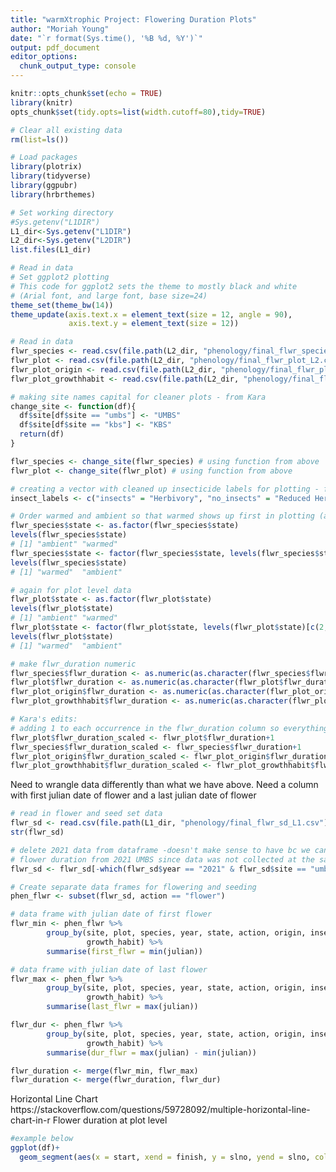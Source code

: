 ```yaml
---
title: "warmXtrophic Project: Flowering Duration Plots"
author: "Moriah Young"
date: "`r format(Sys.time(), '%B %d, %Y')`"
output: pdf_document
editor_options: 
  chunk_output_type: console
---
```


```r
knitr::opts_chunk$set(echo = TRUE)
library(knitr)
opts_chunk$set(tidy.opts=list(width.cutoff=80),tidy=TRUE)
```

```r
# Clear all existing data
rm(list=ls())

# Load packages
library(plotrix)
library(tidyverse)
library(ggpubr)
library(hrbrthemes)

# Set working directory
#Sys.getenv("L1DIR")
L1_dir<-Sys.getenv("L1DIR")
L2_dir<-Sys.getenv("L2DIR")
list.files(L1_dir)

# Read in data
# Set ggplot2 plotting
# This code for ggplot2 sets the theme to mostly black and white 
# (Arial font, and large font, base size=24)
theme_set(theme_bw(14))
theme_update(axis.text.x = element_text(size = 12, angle = 90),
             axis.text.y = element_text(size = 12))

# Read in data
flwr_species <- read.csv(file.path(L2_dir, "phenology/final_flwr_species_L2.csv")) # species level data
flwr_plot <- read.csv(file.path(L2_dir, "phenology/final_flwr_plot_L2.csv")) # plot level data
flwr_plot_origin <- read.csv(file.path(L2_dir, "phenology/final_flwr_plot_origin_L2.csv")) # plot level data for origin
flwr_plot_growthhabit <- read.csv(file.path(L2_dir, "phenology/final_flwr_plot_growthhabit_L2.csv")) # plot level data for growth habit

# making site names capital for cleaner plots - from Kara
change_site <- function(df){
  df$site[df$site == "umbs"] <- "UMBS"
  df$site[df$site == "kbs"] <- "KBS"
  return(df)
}

flwr_species <- change_site(flwr_species) # using function from above
flwr_plot <- change_site(flwr_plot) # using function from above

# creating a vector with cleaned up insecticide labels for plotting - from Kara
insect_labels <- c("insects" = "Herbivory", "no_insects" = "Reduced Herbivory")

# Order warmed and ambient so that warmed shows up first in plotting (and is default is red = warmed; blue = ambient). First make it a factor
flwr_species$state <- as.factor(flwr_species$state)
levels(flwr_species$state)
# [1] "ambient" "warmed" 
flwr_species$state <- factor(flwr_species$state, levels(flwr_species$state)[c(2,1)])
levels(flwr_species$state)
# [1] "warmed"  "ambient"

# again for plot level data
flwr_plot$state <- as.factor(flwr_plot$state)
levels(flwr_plot$state)
# [1] "ambient" "warmed" 
flwr_plot$state <- factor(flwr_plot$state, levels(flwr_plot$state)[c(2,1)])
levels(flwr_plot$state)
# [1] "warmed"  "ambient"

# make flwr_duration numeric
flwr_species$flwr_duration <- as.numeric(as.character(flwr_species$flwr_duration))
flwr_plot$flwr_duration <- as.numeric(as.character(flwr_plot$flwr_duration))
flwr_plot_origin$flwr_duration <- as.numeric(as.character(flwr_plot_origin$flwr_duration))
flwr_plot_growthhabit$flwr_duration <- as.numeric(as.character(flwr_plot_growthhabit$flwr_duration))

# Kara's edits:
# adding 1 to each occurrence in the flwr_duration column so everything is scaled up the same & removes 0's
flwr_plot$flwr_duration_scaled <- flwr_plot$flwr_duration+1
flwr_species$flwr_duration_scaled <- flwr_species$flwr_duration+1
flwr_plot_origin$flwr_duration_scaled <- flwr_plot_origin$flwr_duration+1
flwr_plot_growthhabit$flwr_duration_scaled <- flwr_plot_growthhabit$flwr_duration+1

```

Need to wrangle data differently than what we have above. Need a column with first julian date of flower and 
a last julian date of flower
```r
# read in flower and seed set data
flwr_sd <- read.csv(file.path(L1_dir, "phenology/final_flwr_sd_L1.csv"))
str(flwr_sd)

# delete 2021 data from dataframe -doesn't make sense to have bc we can't get min flower/sd, median flower, or 
# flower duration from 2021 UMBS since data was not collected at the same frequency as previous years
flwr_sd <- flwr_sd[-which(flwr_sd$year == "2021" & flwr_sd$site == "umbs"),]

# Create separate data frames for flowering and seeding
phen_flwr <- subset(flwr_sd, action == "flower")

# data frame with julian date of first flower
flwr_min <- phen_flwr %>% 
        group_by(site, plot, species, year, state, action, origin, insecticide, treatment_key, year_factor,
                 growth_habit) %>%
        summarise(first_flwr = min(julian))

# data frame with julian date of last flower
flwr_max <- phen_flwr %>% 
        group_by(site, plot, species, year, state, action, origin, insecticide, treatment_key, year_factor,
                 growth_habit) %>%
        summarise(last_flwr = max(julian))

flwr_dur <- phen_flwr %>% 
        group_by(site, plot, species, year, state, action, origin, insecticide, treatment_key, year_factor,
                 growth_habit) %>%
        summarise(dur_flwr = max(julian) - min(julian))

flwr_duration <- merge(flwr_min, flwr_max)
flwr_duration <- merge(flwr_duration, flwr_dur)
```

Horizontal Line Chart 
https://stackoverflow.com/questions/59728092/multiple-horizontal-line-chart-in-r
Flower duration at plot level
```r
#example below
ggplot(df)+
  geom_segment(aes(x = start, xend = finish, y = slno, yend = slno, color = as.factor(slno)), size = 2)
```

